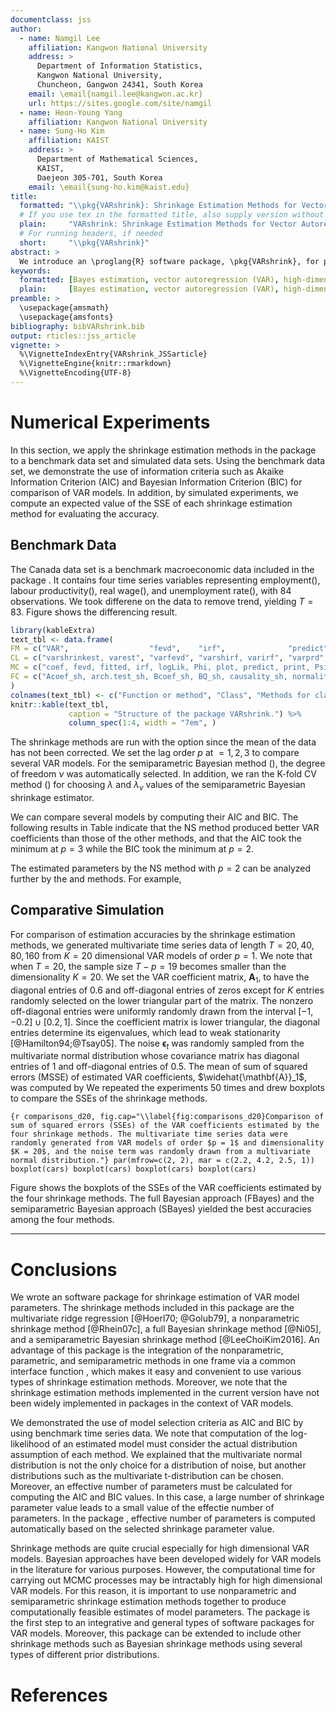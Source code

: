 ```yaml
---
documentclass: jss
author:
  - name: Namgil Lee
    affiliation: Kangwon National University
    address: >
      Department of Information Statistics, 
      Kangwon National University, 
      Chuncheon, Gangwon 24341, South Korea
    email: \email{namgil.lee@kangwon.ac.kr}
    url: https://sites.google.com/site/namgil
  - name: Heon-Young Yang
    affiliation: Kangwon National University
  - name: Sung-Ho Kim
    affiliation: KAIST
    address: > 
      Department of Mathematical Sciences, 
      KAIST,
      Daejeon 305-701, South Korea
    email: \email{sung-ho.kim@kaist.edu}
title:
  formatted: "\\pkg{VARshrink}: Shrinkage Estimation Methods for Vector Autoregressive Models"
  # If you use tex in the formatted title, also supply version without
  plain:     "VARshrink: Shrinkage Estimation Methods for Vector Autoregressive Models"
  # For running headers, if needed
  short:     "\\pkg{VARshrink}"
abstract: >
  We introduce an \proglang{R} software package, \pkg{VARshrink}, for providing shrinkage estimation methods for vector autoregressive (VAR) models. Contrary to the standard ordinary least squares method, shrinkage estimation methods can be applied to high-dimensional VAR models with dimensionality greater than the number of observations. While existing \proglang{R} packages for VAR shrinkage are mostly based on parametric, Bayesian estimation methods using informative priors, the \pkg{VARshrink} aims to be an integrative \proglang{R} package delivering nonparametric, parametric, and semiparametric methods in a unified and consistent manner. The current version of \pkg{VARshrink} contains four shrinkage estimation methods, which are the multivarate ridge regression, a nonparametric shrinkage method, a full Bayesian approach using noninformative priors, and a semiparametric Bayesian approach using informative priors. VAR estimation problems are formulated as a multivariate regression form, so that all the shrinkage estimation methods can be run by one interface function named \code{VARshrink()}. We clearly present mathematical expressions of shrinkage estimators of the shrinkage estimation methods. The effective number of parameters can be calculated based on a shrinkage intensity parameter value, which plays an important role for further statistical analyses. We provide a sample \proglang{R} code for demonstration of the package and comparison of performances of the shrinkage estimation methods.
keywords:
  formatted: [Bayes estimation, vector autoregression (VAR), high-dimensionality, shrinkage, multivariate time series]
  plain:     [Bayes estimation, vector autoregression (VAR), high-dimensionality, shrinkage, multivariate time series]
preamble: >
  \usepackage{amsmath}
  \usepackage{amsfonts}
bibliography: bibVARshrink.bib
output: rticles::jss_article
vignette: >
  %\VignetteIndexEntry{VARshrink_JSSarticle}
  %\VignetteEngine{knitr::rmarkdown}
  %\VignetteEncoding{UTF-8}
---
```




# Numerical Experiments

In this section, we apply the shrinkage estimation methods in the package \pkg{VARshrink} to a benchmark data set and simulated data sets.
Using the benchmark data set, we demonstrate the use of information criteria such as Akaike Information Criterion (AIC) and Bayesian Information Criterion (BIC) for comparison of VAR models.
In addition, by simulated experiments, we compute an expected value of the SSE of each shrinkage estimation method for evaluating the accuracy. 

## Benchmark Data

The Canada data set is a benchmark macroeconomic data included in the package \pkg{vars}.
It contains four time series variables representing employment(\code{e}), labour productivity(\code{prod}), real wage(\code{rw}), and unemployment rate(\code{U}), with $84$ observations. We took differene on the data to remove trend, yielding $T = 83$. Figure \ref{fig:diffCanada} shows the differencing result.


```r
library(kableExtra)
text_tbl <- data.frame(
FM = c("VAR",                  "fevd",    "irf",              "predict", "summary",        "arch.test_sh", "normality.test_sh", "serial.test_sh", "stability_sh"), 
CL = c("varshrinkest, varest", "varfevd", "varshirf, varirf", "varprd",  "varshsum, varsum",    "varcheck",      "varcheck",          "varcheck",       "varstabil"),
MC = c("coef, fevd, fitted, irf, logLik, Phi, plot, predict, print, Psi, resid, summary",                              "plot, print", "plot, print",  "plot, print", "print",                "plot, print",   "plot, print",       "plot, print",    "plot, print"), 
FC = c("Acoef_sh, arch.test_sh, Bcoef_sh, BQ_sh, causality_sh, normality.test_sh, restrict_sh, roots_sh, serial.test_sh, stability_sh", " ", " ", "fanchart", " ", " ", " ", " ", " ")
)
colnames(text_tbl) <- c("Function or method", "Class", "Methods for class", "Functions for class")
knitr::kable(text_tbl,
             caption = "Structure of the package VARshrink.") %>%
             column_spec(1:4, width = "7em", )
```


The shrinkage methods are run with the option \code{const = "const"} since the mean of the data has not been corrected. We set the lag order $p$ at \code{p} $= 1, 2, 3$ to compare several VAR models.
For the semiparametric Bayesian method (\code{method = "sbayes"}), the degree of freedom $\nu$ was automatically selected. 
In addition, we ran the K-fold CV method (\code{method = "kcv"}) for choosing $\lambda$ and $\lambda_v$ values of the semiparametric Bayesian shrinkage estimator. 



We can compare several models by computing their AIC and BIC. The following results in Table \ref{tab:modelcomp} indicate that the NS method produced better VAR coefficients than those of the other methods, and that the AIC took the minimum at $p=3$ while the BIC took the minimum at $p=2$.


The estimated parameters by the NS method with $p=2$ can be analyzed further by the \code{print()} and \code{summary()} methods. For example, 


## Comparative Simulation

For comparison of estimation accuracies by the shrinkage estimation methods, we generated multivariate time series data of length $T = 20, 40, 80, 160$ from $K = 20$ dimensional VAR models of order $p = 1$. We note that when $T = 20$, the sample size $T - p = 19$ becomes smaller than the dimensionality $K = 20$. We set the VAR coefficient matrix, $\mathbf{A}_1$, to have the diagonal entries of 0.6 and off-diagonal entries of zeros except for $K$ entries randomly selected on the lower triangular part of the matrix. The nonzero off-diagonal entries were uniformly randomly drawn from the interval $[-1, -0.2]\cup[0.2, 1]$. Since the coefficient matrix is lower triangular, the diagonal entries determine its eigenvalues, which lead to weak stationarity [@Hamilton94;@Tsay05]. The noise $\boldsymbol\epsilon_t$ was randomly sampled from the multivariate normal distribution whose covariance matrix has diagonal entries of 1 and off-diagonal entries of 0.5.
The mean of sum of squared errors (MSSE) of estimated VAR coefficients, $\widehat{\mathbf{A}}_1$, was computed by
	\begin{equation}
	\sum_{i=1}^K \sum_{j=1}^K \left( \left(\widehat{\mathbf{A}}_1\right)_{ij} -
	\left(\mathbf{A}_1\right)_{ij}  \right)^2.
	\end{equation}
We repeated the experiments 50 times and drew boxplots to compare the SSEs of the shrinkage methods.


```{r comparisons_d20, fig.cap="\\label{fig:comparisons_d20}Comparison of sum of squared errors (SSEs) of the VAR coefficients estimated by the four shrinkage methods. The multivariate time series data were randomly generated from VAR models of order $p = 1$ and dimensionality $K = 20$, and the noise term was randomly drawn from a multivariate normal distribution."}
par(mfrow=c(2, 2), mar = c(2.2, 4.2, 2.5, 1))
boxplot(cars)
boxplot(cars)
boxplot(cars)
boxplot(cars)
```

Figure \ref{fig:comparisons_d20} shows the boxplots of the SSEs of the VAR coefficients estimated by the four shrinkage methods. The full Bayesian approach (FBayes) and the semiparametric Bayesian approach (SBayes) yielded the best accuracies among the four methods. 


---

# Conclusions

We wrote an \proglang{R} software package \pkg{VARshrink} for shrinkage estimation of VAR model parameters.
The shrinkage methods included in this package are the multivariate ridge regression [@Hoerl70; @Golub79],
a nonparametric shrinkage method [@Rhein07c],
a full Bayesian shrinkage method [@Ni05],
and a semiparametric Bayesian shrinkage method [@LeeChoiKim2016].
An advantage of this package is the integration of the nonparametric, parametric, and semiparametric methods
in one frame via a common interface function \code{VARshrink()},
which makes it easy and convenient to use various types of shrinkage estimation methods.
Moreover, we note that the shrinkage estimation methods implemented in the current version have not been widely implemented in \proglang{R} packages in the context of VAR models.

We demonstrated the use of model selection criteria as AIC and BIC by using benchmark time series data. We note that computation of the log-likelihood of an estimated model must consider the actual distribution assumption of each method. We explained that the multivariate normal distribution is not the only choice for a distribution of noise, but another distributions such as the multivariate t-distribution can be chosen. Moreover, an effective number of parameters must be calculated for computing the AIC and BIC values. In this case, a large number of shrinkage parameter value leads to a small value of the effectie number of parameters. In the package \pkg{VARshrink}, effective number of parameters is computed automatically based on the selected shrinkage parameter value. 

Shrinkage methods are quite crucial especially for high dimensional VAR models.
Bayesian approaches have been developed widely for VAR models in the literature for various purposes. However, the computational time for carrying out MCMC processes may be intractably high for high dimensional VAR models.
For this reason, it is important to use nonparametric and semiparametric shrinkage estimation methods together to produce computationally feasible estimates of model parameters.
The \proglang{R} package \pkg{VARshrink} is the first step to an integrative and general types of software packages for VAR models.
Moreover, this package can be extended to include other shrinkage methods 
such as Bayesian shrinkage methods using several types of different prior distributions.

# References {-}
